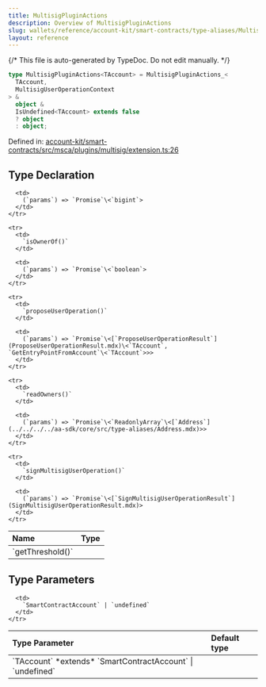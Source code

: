 ```yaml
---
title: MultisigPluginActions
description: Overview of MultisigPluginActions
slug: wallets/reference/account-kit/smart-contracts/type-aliases/MultisigPluginActions
layout: reference
---
```


{/* This file is auto-generated by TypeDoc. Do not edit manually. */}

```ts
type MultisigPluginActions<TAccount> = MultisigPluginActions_<
  TAccount,
  MultisigUserOperationContext
> &
  object &
  IsUndefined<TAccount> extends false
  ? object
  : object;
```

Defined in: [account-kit/smart-contracts/src/msca/plugins/multisig/extension.ts:26](https://github.com/alchemyplatform/aa-sdk/blob/dc58c113ff1eeb06d4b3f76c505cbbaad47db8fc/account-kit/smart-contracts/src/msca/plugins/multisig/extension.ts#L26)

## Type Declaration

<table>
  <thead>
    <tr>
      <th align="left">Name</th>
      <th align="left">Type</th>
    </tr>
  </thead>

  <tbody>
    <tr>
      <td>
        `getThreshold()`
      </td>

      <td>
        (`params`) => `Promise`\<`bigint`>
      </td>
    </tr>

    <tr>
      <td>
        `isOwnerOf()`
      </td>

      <td>
        (`params`) => `Promise`\<`boolean`>
      </td>
    </tr>

    <tr>
      <td>
        `proposeUserOperation()`
      </td>

      <td>
        (`params`) => `Promise`\<[`ProposeUserOperationResult`](ProposeUserOperationResult.mdx)\<`TAccount`, `GetEntryPointFromAccount`\<`TAccount`>>>
      </td>
    </tr>

    <tr>
      <td>
        `readOwners()`
      </td>

      <td>
        (`params`) => `Promise`\<`ReadonlyArray`\<[`Address`](../../../../aa-sdk/core/src/type-aliases/Address.mdx)>>
      </td>
    </tr>

    <tr>
      <td>
        `signMultisigUserOperation()`
      </td>

      <td>
        (`params`) => `Promise`\<[`SignMultisigUserOperationResult`](SignMultisigUserOperationResult.mdx)>
      </td>
    </tr>

  </tbody>
</table>

## Type Parameters

<table>
  <thead>
    <tr>
      <th align="left">Type Parameter</th>
      <th align="left">Default type</th>
    </tr>
  </thead>

  <tbody>
    <tr>
      <td>
        `TAccount` *extends* `SmartContractAccount` | `undefined`
      </td>

      <td>
        `SmartContractAccount` | `undefined`
      </td>
    </tr>

  </tbody>
</table>
